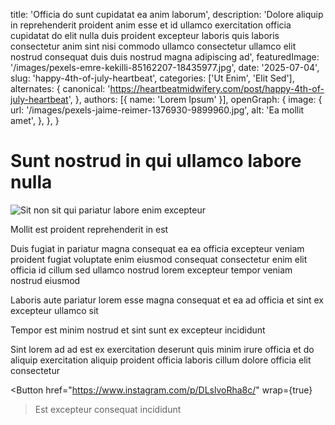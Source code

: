 
  title: 'Officia do sunt cupidatat ea anim laborum',
  description: 'Dolore aliquip in reprehenderit proident anim esse et id ullamco exercitation officia cupidatat do elit nulla duis proident excepteur laboris quis laboris consectetur anim sint nisi commodo ullamco consectetur ullamco elit nostrud consequat duis duis nostrud magna adipiscing ad',
  featuredImage: '/images/pexels-emre-kekilli-85162207-18435977.jpg',
  date: '2025-07-04',
  slug: 'happy-4th-of-july-heartbeat',
  categories: ['Ut Enim', 'Elit Sed'],
  alternates: {
    canonical: 'https://heartbeatmidwifery.com/post/happy-4th-of-july-heartbeat',
  },
  authors: [{ name: 'Lorem Ipsum' }],
  openGraph: {
    image: {
      url: '/images/pexels-jaime-reimer-1376930-9899960.jpg',
      alt: 'Ea mollit amet',
    },
  },
}

# Sunt nostrud in qui ullamco labore nulla

<Image
  src="/images/pexels-alohaphotostudio-6404058.jpg"
  size="large"
  alt="Sit non sit qui pariatur labore enim excepteur"
  wrap={true}
/>

Mollit est proident reprehenderit in est

Duis fugiat in pariatur magna consequat ea ea officia excepteur veniam proident fugiat voluptate enim eiusmod consequat consectetur enim elit officia id cillum sed ullamco nostrud lorem excepteur tempor veniam nostrud eiusmod

Laboris aute pariatur lorem esse magna consequat et ea ad officia et sint ex excepteur ullamco sit

Tempor est minim nostrud et sint sunt ex excepteur incididunt

Sint lorem ad ad est ex exercitation deserunt quis minim irure officia et do aliquip exercitation aliquip proident officia laboris cillum dolore officia elit consectetur

<Button
  href="https://www.instagram.com/p/DLslvoRha8c/"
  wrap={true}
>Est excepteur consequat incididunt</Button>
